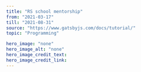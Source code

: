 ---
title: "RS school mentorship"
from: "2021-03-17"
till: "2021-08-31"
source: "https://www.gatsbyjs.com/docs/tutorial/"
topic: "Programming"

hero_image: "none"
hero_image_alt: "none"
hero_image_credit_text: 
hero_image_credit_link: 
---
